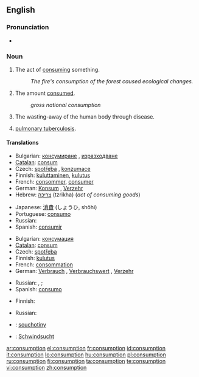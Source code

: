 ==English==

===Pronunciation===
* {{audio|en-us-consumption.ogg|Audio (US)}}

===Noun===
{{en-noun|-}}

# The act of [[consume|consuming]] something.
#: ''The fire's consumption of the forest caused ecological changes.''
# The amount [[consume|consumed]].
#: ''gross national consumption''
# {{pathology}} The wasting-away of the human body through disease.
# {{pathology|obsolete}} [[pulmonary tuberculosis]].

====Translations====
{{trans-top|the act of consuming something}}
*Bulgarian: [[консумиране]] {{f}}, [[изразходване]] {{n}}
*[[Catalan]]: [[consum]] {{m}}
*Czech:  [[spotřeba]] {{f}}, [[konzumace]] {{f}}
*Finnish: [[kuluttaminen]], [[kulutus]]
*French: [[consommer]], [[consumer]]
*German: [[Konsum]] {{m}}, [[Verzehr]] {{m}}
*Hebrew: [[צריכה]] (tzrikha) {{f}} (''act of consuming goods'')
{{trans-mid}}
*Japanese: [[消費]] (しょうひ, shōhi)
*Portuguese: [[consumo]] {{m}}
*Russian: {{t|ru|потребление|n|sc=Cyrl|tr=potr'ebl'énije}}
*Spanish: [[consumir]]
{{trans-bottom}}

{{trans-top|the amount consumed}}
*Bulgarian: [[консумация]] {{f}}
*[[Catalan]]: [[consum]] {{m}}
*Czech: [[spotřeba]] {{f}}
*Finnish: [[kulutus]]
*French: [[consommation]] {{f}}
*German: [[Verbrauch]] {{m}}, [[Verbrauchswert]] {{m}}, [[Verzehr]] {{m}}
{{trans-mid}}
*Russian: {{t|ru|потребление|n|sc=Cyrl|tr=potr'ebl'énije}}, {{t|ru|расход|m|sc=Cyrl|tr=rasxód}};
*Spanish: [[consumo]]
{{trans-bottom}}

{{trans-top|wasting-away of the human body through disease}}
* Finnish: {{t|fi|riutuminen}}
{{trans-mid}}
*Russian: {{t|ru|истощение|n|sc=Cyrl|tr=istoš'énije}}
{{trans-bottom}}

{{trans-see|pulmonary tuberculosis}}

{{checktrans-top}}
* {{ttbc|Czech}}: [[souchotiny]]
{{trans-mid}}
* {{ttbc|German}}: [[Schwindsucht]] {{f}}
{{trans-bottom}}

[[ar:consumption]]
[[el:consumption]]
[[fr:consumption]]
[[id:consumption]]
[[it:consumption]]
[[lo:consumption]]
[[hu:consumption]]
[[pl:consumption]]
[[ru:consumption]]
[[fi:consumption]]
[[ta:consumption]]
[[te:consumption]]
[[vi:consumption]]
[[zh:consumption]]